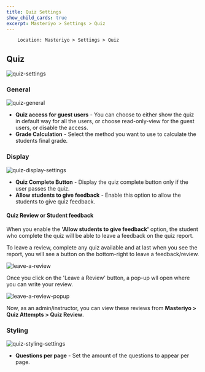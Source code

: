 ```yaml
---
title: Quiz Settings
show_child_cards: true
excerpt: Masteriyo > Settings > Quiz
---
```


        Location: Masteriyo > Settings > Quiz

## Quiz

![quiz-settings](https://github.com/Masteriyo/masteriyo-docs/assets/75772539/4e9dd52f-a8ca-4e88-8c60-c6815923e668)

### General

![quiz-general](https://github.com/Masteriyo/masteriyo-docs/assets/75772539/59341998-e991-42d6-bd82-677654ed0055)

- **Quiz access for guest users** - You can choose to either show the quiz in default way for all the users, or choose read-only-view for the guest users, or disable the access. 
- **Grade Calculation** - Select the method you want to use to calculate the students final grade.

### Display

![quiz-display-settings](https://github.com/Masteriyo/masteriyo-docs/assets/75772539/4445ecbf-ef2b-40be-94aa-ca312aa85c12)

- **Quiz Complete Button** - Display the quiz complete button only if the user passes the quiz. 
- **Allow students to give feedback** - Enable this option to allow the students to give quiz feedback.

#### Quiz Review or Student feedback

When you enable the **'Allow students to give feedback'** option, the student who complete the quiz will be able to leave a feedback on the quiz report. 

To leave a review, complete any quiz available and at last when you see the report, you will see a button on the bottom-right to leave a feedback/review.

![leave-a-review](https://github.com/Masteriyo/masteriyo-docs/assets/75772539/29951c47-7717-4d14-8d3d-2ed88a3fd55a)

Once you click on the 'Leave a Review' button, a pop-up wll open where you can write your review.

![leave-a-review-popup](https://github.com/Masteriyo/masteriyo-docs/assets/75772539/25d02d4d-1593-480c-8b24-8541013ab055)

Now, as an admin/instructor, you can view these reviews from **Masteriyo > Quiz Attempts > Quiz Review**.

### Styling

![quiz-styling-settings](https://github.com/Masteriyo/masteriyo-docs/assets/75772539/226b4c60-b41d-4a25-a576-3b763c04bb06)

- **Questions per page** - Set the amount of the questions to appear per page.
